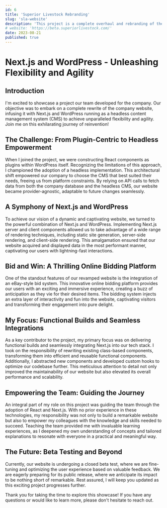 ```yaml
---
id: 6
title: 'Superior Livestock Rebranding'
slug: 'sla-website'
description: 'This project is a complete overhaul and rebranding of the Superior Livestock Auction website. It was built using React, and Wordpress.'
# website: 'https://beta.superiorlivestock.com/'
date: 2023-08-21
published: true
---
```


# Next.js and WordPress - Unleashing Flexibility and Agility

## Introduction

I'm excited to showcase a project our team developed for the company. Our objective was to embark on a complete rewrite of the company website, infusing it with Next.js and WordPress running as a headless content management system (CMS) to achieve unparalleled flexibility and agility. Join me on this exhilarating journey of reinvention!

## The Challenge: From Plugin-Centric to Headless Empowerment

When I joined the project, we were constructing React components as plugins within WordPress itself. Recognizing the limitations of this approach, I championed the adoption of a headless implementation. This architectural shift empowered our company to choose the CMS that best suited their needs, freeing us from platform constraints. By relying on API calls to fetch data from both the company database and the headless CMS, our website became provider-agnostic, adaptable to future changes seamlessly.

## A Symphony of Next.js and WordPress

To achieve our vision of a dynamic and captivating website, we turned to the powerful combination of Next.js and WordPress. Implementing Next.js server and client components allowed us to take advantage of a wide range of rendering techniques, including static site generation, server-side rendering, and client-side rendering. This amalgamation ensured that our website acquired and displayed data in the most performant manner, captivating our users with lightning-fast interactions.

## Bid and Win: A Thrilling Online Bidding Platform

One of the standout features of our revamped website is the integration of an eBay-style bid system. This innovative online bidding platform provides our users with an exciting and immersive experience, creating a buzz of anticipation as they vie for their desired items. The bidding system injects an extra layer of interactivity and fun into the website, captivating visitors and transforming their engagement into pure delight.

## My Focus: Functional Builds and Seamless Integrations

As a key contributor to the project, my primary focus was on delivering functional builds and seamlessly integrating Next.js into our tech stack. I took on the responsibility of rewriting existing class-based components, transforming them into efficient and reusable functional components. Additionally, I abstracted new components and developed custom hooks to optimize our codebase further. This meticulous attention to detail not only improved the maintainability of our website but also elevated its overall performance and scalability.

## Empowering the Team: Guiding the Journey

An integral part of my role on this project was guiding the team through the adoption of React and Next.js. With no prior experience in these technologies, my responsibility was not only to build a remarkable website but also to empower my colleagues with the knowledge and skills needed to succeed. Teaching the team provided me with invaluable learning experiences, as I deepened my own understanding of concepts and tailored explanations to resonate with everyone in a practical and meaningful way.

## The Future: Beta Testing and Beyond

Currently, our website is undergoing a closed beta test, where we are fine-tuning and optimizing the user experience based on valuable feedback. We are eagerly preparing for its public release, where we anticipate its impact to be nothing short of remarkable. Rest assured, I will keep you updated as this exciting project progresses further.

Thank you for taking the time to explore this showcase! If you have any questions or would like to learn more, please don't hesitate to reach out.
